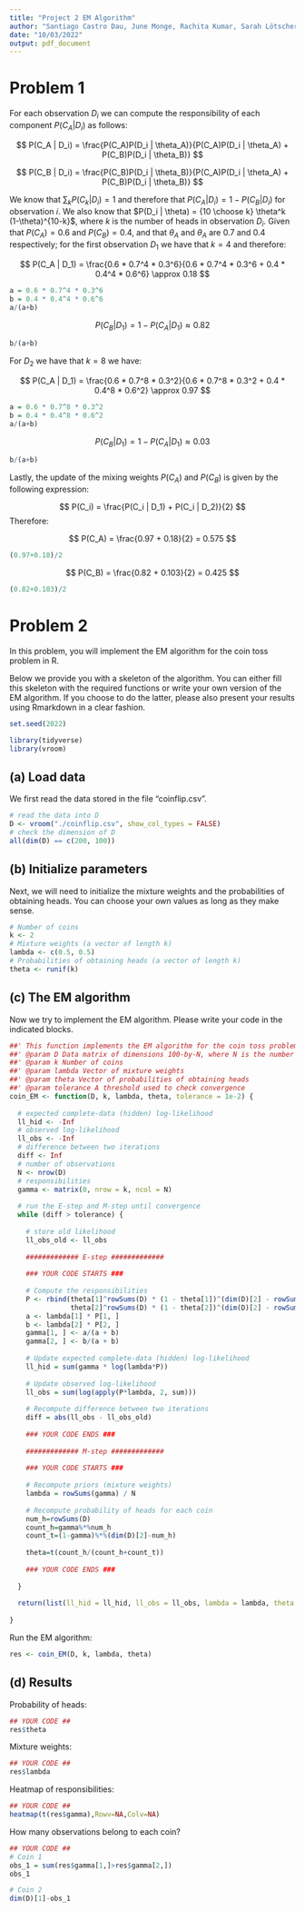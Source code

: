 ```yaml
---
title: "Project 2 EM Algorithm"
author: "Santiago Castro Dau, June Monge, Rachita Kumar, Sarah Lötscher"
date: "10/03/2022"
output: pdf_document
---
```


# Problem 1

For each observation $D_i$ we can compute the responsibility of each component $P(C_A | D_i)$ as follows:

$$
P(C_A | D_i) = \frac{P(C_A)P(D_i | \theta_A)}{P(C_A)P(D_i | \theta_A) + P(C_B)P(D_i | \theta_B)}
$$

$$
P(C_B | D_i) = \frac{P(C_B)P(D_i | \theta_B)}{P(C_A)P(D_i | \theta_A) + P(C_B)P(D_i | \theta_B)}
$$

We know that $\sum_{k}P(C_k | D_i) = 1$ and therefore that $P(C_A | D_i)  = 1 - P(C_B | D_i)$ for observation $i$. We also know that $P(D_i | \theta) = {10 \choose k} \theta^k (1-\theta)^{10-k}$, where $k$ is the number of heads in observation $D_i$. Given that $P(C_A) = 0.6$ and $P(C_B) = 0.4$, and that $\theta_A$ and $\theta_A$ are 0.7 and 0.4 respectively; for the first observation $D_1$ we have that $k = 4$ and therefore:

$$
P(C_A | D_1) = \frac{0.6 * 0.7^4 * 0.3^6}{0.6 * 0.7^4 * 0.3^6 + 0.4 * 0.4^4 * 0.6^6} \approx 0.18
$$

```r
a = 0.6 * 0.7^4 * 0.3^6
b = 0.4 * 0.4^4 * 0.6^6
a/(a+b)
```


$$
P(C_B | D_1) = 1 - P(C_A | D_1) \approx 0.82
$$

```r
b/(a+b)
```


For $D_2$ we have that $k = 8$ we have:

$$
P(C_A | D_1) = \frac{0.6 * 0.7^8 * 0.3^2}{0.6 * 0.7^8 * 0.3^2 + 0.4 * 0.4^8 * 0.6^2} \approx 0.97
$$
```r
a = 0.6 * 0.7^8 * 0.3^2
b = 0.4 * 0.4^8 * 0.6^2
a/(a+b)
```

$$
P(C_B | D_1) = 1 - P(C_A | D_1) \approx 0.03
$$

```r
b/(a+b)
```


Lastly, the update of the mixing weights $P(C_A)$ and $P(C_B)$ is given by the following expression:

$$
P(C_i) = \frac{P(C_i | D_1) + P(C_i | D_2)}{2} 
$$
Therefore:

$$
P(C_A) = \frac{0.97 + 0.18}{2} = 0.575
$$
```r
(0.97+0.18)/2
```

$$
P(C_B) = \frac{0.82 + 0.103}{2} = 0.425 
$$

```r
(0.82+0.103)/2
```

# Problem 2

In this problem, you will implement the EM algorithm for the coin toss problem in R.

Below we provide you with a skeleton of the algorithm. You can either fill this skeleton with the required functions or write your own version of the EM algorithm. If you choose to do the latter, please also present your results using Rmarkdown in a clear fashion.

```r
set.seed(2022)
```

```r
library(tidyverse)
library(vroom)
```

## (a) Load data

We first read the data stored in the file "coinflip.csv". 

```r
# read the data into D
D <- vroom("./coinflip.csv", show_col_types = FALSE)
# check the dimension of D
all(dim(D) == c(200, 100))
```

## (b) Initialize parameters

Next, we will need to initialize the mixture weights and the probabilities of obtaining heads. You can choose your own values as long as they make sense.

```r
# Number of coins
k <- 2
# Mixture weights (a vector of length k)
lambda <- c(0.5, 0.5)
# Probabilities of obtaining heads (a vector of length k)
theta <- runif(k)
```

## (c) The EM algorithm

Now we try to implement the EM algorithm. Please write your code in the indicated blocks.

```r
##' This function implements the EM algorithm for the coin toss problem
##' @param D Data matrix of dimensions 100-by-N, where N is the number of observations
##' @param k Number of coins
##' @param lambda Vector of mixture weights
##' @param theta Vector of probabilities of obtaining heads
##' @param tolerance A threshold used to check convergence
coin_EM <- function(D, k, lambda, theta, tolerance = 1e-2) {
  
  # expected complete-data (hidden) log-likelihood
  ll_hid <- -Inf
  # observed log-likelihood
  ll_obs <- -Inf
  # difference between two iterations
  diff <- Inf
  # number of observations
  N <- nrow(D)
  # responsibilities
  gamma <- matrix(0, nrow = k, ncol = N)
  
  # run the E-step and M-step until convergence 
  while (diff > tolerance) {
    
    # store old likelihood
    ll_obs_old <- ll_obs
    
    ############# E-step #############
    
    ### YOUR CODE STARTS ###
    
    # Compute the responsibilities
    P <- rbind(theta[1]^rowSums(D) * (1 - theta[1])^(dim(D)[2] - rowSums(D)), 
               theta[2]^rowSums(D) * (1 - theta[2])^(dim(D)[2] - rowSums(D)))
    a <- lambda[1] * P[1, ]
    b <- lambda[2] * P[2, ]
    gamma[1, ] <- a/(a + b)
    gamma[2, ] <- b/(a + b)
    
    # Update expected complete-data (hidden) log-likelihood
    ll_hid = sum(gamma * log(lambda*P))
    
    # Update observed log-likelihood
    ll_obs = sum(log(apply(P*lambda, 2, sum)))
    
    # Recompute difference between two iterations
    diff = abs(ll_obs - ll_obs_old)
    
    ### YOUR CODE ENDS ###
    
    ############# M-step #############
    
    ### YOUR CODE STARTS ###
    
    # Recompute priors (mixture weights)
    lambda = rowSums(gamma) / N
    
    # Recompute probability of heads for each coin
    num_h=rowSums(D)
    count_h=gamma%*%num_h
    count_t=(1-gamma)%*%(dim(D)[2]-num_h)
    
    theta=t(count_h/(count_h+count_t))
    
    ### YOUR CODE ENDS ###
    
  }
  
  return(list(ll_hid = ll_hid, ll_obs = ll_obs, lambda = lambda, theta = theta, gamma = gamma))
  
}
```

Run the EM algorithm:

```r
res <- coin_EM(D, k, lambda, theta)
```


## (d) Results

Probability of heads:

```r
## YOUR CODE ##
res$theta
```

Mixture weights:

```r
## YOUR CODE ##
res$lambda
```

Heatmap of responsibilities:

```r
## YOUR CODE ##
heatmap(t(res$gamma),Rowv=NA,Colv=NA)
```

How many observations belong to each coin?

```r
## YOUR CODE ##
# Coin 1
obs_1 = sum(res$gamma[1,]>res$gamma[2,])
obs_1

# Coin 2
dim(D)[1]-obs_1
```
